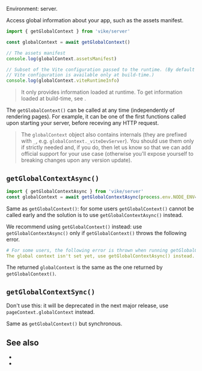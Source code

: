 
Environment: server.

Access global information about your app, such as <Link href="/preloading#assets-manifest">the assets manifest</Link>.

```js
import { getGlobalContext } from 'vike/server'

const globalContext = await getGlobalContext()

// The assets manifest
console.log(globalContext.assetsManifest)

// Subset of the Vite configuration passed to the runtime. (By default the
// Vite configuration is available only at build-time.)
console.log(globalContext.viteRuntimeInfo)
```

> It only provides information loaded at runtime. To get information loaded at build-time, see <Link href="/getVikeConfig" />.

The `getGlobalContext()` can be called at any time (independently of rendering pages). For example, it can be one of the first functions called upon starting your server, before receving any HTTP request.

> The `globalContext` object also contains internals (they are prefixed with `_`, e.g. `globalContext._viteDevServer`). You should use them only if strictly needed and, if you do, then let us know so that we can add official support for your use case (otherwise you'll expose yourself to breaking changes upon any version update).


## `getGlobalContextAsync()`

```js
import { getGlobalContextAsync } from 'vike/server'
const globalContext = await getGlobalContextAsync(process.env.NODE_ENV==='production')
```

Same as `getGlobalContext()`: for some users `getGlobalContext()` cannot be called early and the solution is to use `getGlobalContextAsync()` instead.

We recommend using `getGlobalContext()` instead: use `getGlobalContextAsync()` only if `getGlobalContext()` throws the following error.

```yaml
# For some users, the following error is thrown when running getGlobalContext()
The global context isn't set yet, use getGlobalContextAsync() instead.
```

The returned `globalContext` is the same as the one returned by `getGlobalContext()`.


## `getGlobalContextSync()`

<Warning>Don't use this: it will be deprecated in the next major release, <Link href="/pageContext">use `pageContext.globalContext`</Link> instead.</Warning>

Same as `getGlobalContext()` but synchronous.


## See also

- <Link href="/preloading#assets-manifest" />
- <Link href="/getVikeConfig" />
